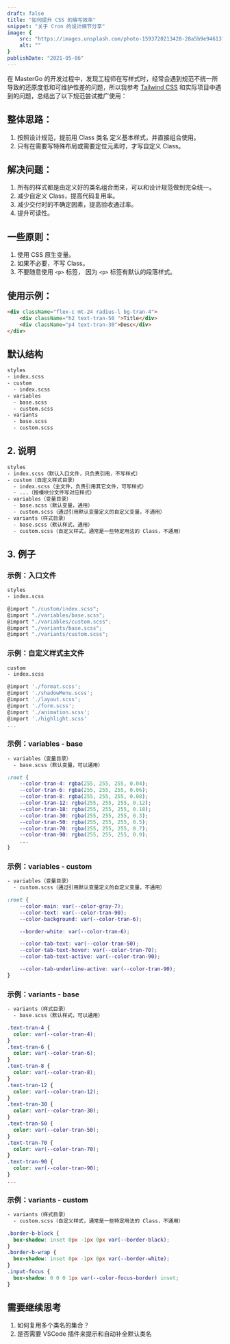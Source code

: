 ```yaml
---
draft: false
title: "如何提升 CSS 的编写效率"
snippet: "关于 Cron 的设计细节分享"
image: {
    src: "https://images.unsplash.com/photo-1593720213428-28a5b9e94613?&fit=crop&w=430&h=240",
    alt: ""
}
publishDate: "2021-05-06"
---
```


在 MasterGo 的开发过程中，发现工程师在写样式时，经常会遇到规范不统一所导致的还原度低和可维护性差的问题，所以我参考 [Tailwind CSS](https://tailwindcss.com) 和实际项目中遇到的问题，总结出了以下规范尝试推广使用：

## 整体思路：

1. 按照设计规范，提前用 Class 类名 定义基本样式，并直接组合使用。
2. 只有在需要写特殊布局或需要定位元素时，才写自定义 Class。

## 解决问题：

1. 所有的样式都是由定义好的类名组合而来，可以和设计规范做到完全统一。
2. 减少自定义 Class，提高代码复用率。
3. 减少交付时的不确定因素，提高验收通过率。
4. 提升可读性。

## 一些原则：

1. 使用 CSS 原生变量。
2. 如果不必要，不写 Class。
3. 不要随意使用 `<p>` 标签， 因为 `<p>` 标签有默认的段落样式。

## 使用示例：

```html
<div className="flex-c mt-24 radius-l bg-tran-4">
    <div className="h2 text-tran-50 ">Title</div>
    <div className="p4 text-tran-30">Desc</div>
</div>
```

## 默认结构

```bash
styles
- index.scss
- custom
  - index.scss
- variables
  - base.scss
  - custom.scss
- variants
  - base.scss
  - custom.scss
```

## 2. 说明

```bash
styles
- index.scss（默认入口文件，只负责引用，不写样式）
- custom（自定义样式目录）
  - index.scss（主文件，负责引用其它文件，可写样式）
  - ...（按模块分文件写对应样式）
- variables（变量目录）
  - base.scss（默认变量，通用）
  - custom.scss（通过引用默认变量定义的自定义变量，不通用）
- variants（样式目录）
  - base.scss（默认样式，通用）
  - custom.scss（自定义样式，通常是一些特定用法的 Class，不通用）
```

## 3. 例子

### 示例：入口文件

```bash
styles
- index.scss
```

```javascript
@import "./custom/index.scss";
@import "./variables/base.scss";
@import "./variables/custom.scss";
@import "./variants/base.scss";
@import "./variants/custom.scss";
```

### 示例：自定义样式主文件

```bash
custom
- index.scss
```

```javascript
@import './format.scss';
@import './shadowMenu.scss';
@import './layout.scss';
@import './form.scss';
@import './animation.scss';
@import './highlight.scss'
...
```

### 示例：variables - base

```bash
- variables（变量目录）
  - base.scss（默认变量，可以通用）
```

```css
:root {
    --color-tran-4: rgba(255, 255, 255, 0.04);
    --color-tran-6: rgba(255, 255, 255, 0.06);
    --color-tran-8: rgba(255, 255, 255, 0.08);
    --color-tran-12: rgba(255, 255, 255, 0.12);
    --color-tran-18: rgba(255, 255, 255, 0.18);
    --color-tran-30: rgba(255, 255, 255, 0.3);
    --color-tran-50: rgba(255, 255, 255, 0.5);
    --color-tran-70: rgba(255, 255, 255, 0.7);
    --color-tran-90: rgba(255, 255, 255, 0.9);
    ...
}
```

### 示例：variables - custom

```bash
- variables（变量目录）
  - custom.scss（通过引用默认变量定义的自定义变量，不通用）
```

```css
:root {
    --color-main: var(--color-gray-7);
    --color-text: var(--color-tran-90);
    --color-background: var(--color-tran-6);

    --border-white: var(--color-tran-6);

    --color-tab-text: var(--color-tran-50);
    --color-tab-text-hover: var(--color-tran-70);
    --color-tab-text-active: var(--color-tran-90);

    --color-tab-underline-active: var(--color-tran-90);
}
```

### 示例：variants - base

```bash
- variants（样式目录）
  - base.scss（默认样式，可以通用）
```

```css
.text-tran-4 {
  color: var(--color-tran-4);
}
.text-tran-6 {
  color: var(--color-tran-6);
}
.text-tran-8 {
  color: var(--color-tran-8);
}
.text-tran-12 {
  color: var(--color-tran-12);
}
.text-tran-30 {
  color: var(--color-tran-30);
}
.text-tran-50 {
  color: var(--color-tran-50);
}
.text-tran-70 {
  color: var(--color-tran-70);
}
.text-tran-90 {
  color: var(--color-tran-90);
}
...
```

### 示例：variants - custom

```bash
- variants（样式目录）
  - custom.scss（自定义样式，通常是一些特定用法的 Class，不通用）
```

```css
.border-b-block {
  box-shadow: inset 0px -1px 0px var(--border-black);
}
.border-b-wrap {
  box-shadow: inset 0px -1px 0px var(--border-white);
}
.input-focus {
  box-shadow: 0 0 0 1px var(--color-focus-border) inset;
}
```

## 需要继续思考

1. 如何复用多个类名的集合？
2. 是否需要 VSCode 插件来提示和自动补全默认类名
